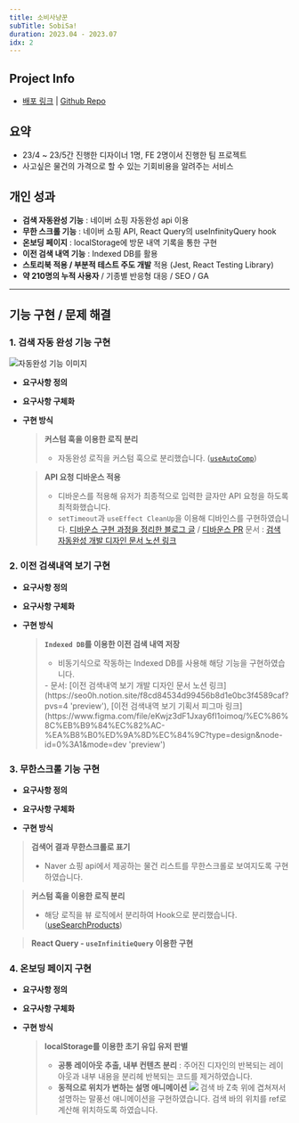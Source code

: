 ```yaml
---
title: 소비사냥꾼
subTitle: SobiSa!
duration: 2023.04 - 2023.07
idx: 2
---
```



<ProjectMainImage contents={contents} gridStyle='grid-cols-[1.6fr_repeat(2,_1fr)]' />

## Project Info

- [배포 링크](https://sobisa.vercel.app/ 'preview') | [Github Repo](https://github.com/SobiSa-Expense-Hunter/SobiSa 'preview')

## 요약

- 23/4 ~ 23/5간 진행한 디자이너 1명, FE 2명이서 진행한 팀 프로젝트
- 사고싶은 물건의 가격으로 할 수 있는 기회비용을 알려주는 서비스

## 개인 성과

- **검색 자동완성 기능** : 네이버 쇼핑 자동완성 api 이용
- **무한 스크롤 기능** : 네이버 쇼핑 API, React Query의 useInfinityQuery hook
- **온보딩 페이지** : localStorage에 방문 내역 기록을 통한 구현
- **이전 검색 내역 기능** : Indexed DB를 활용
- **스토리북 적용 / 부분적 테스트 주도 개발** 적용 (Jest, React Testing Library)
- **약 210명의 누적 사용자** / 기종별 반응형 대응 / SEO / GA

---

## 기능 구현 / 문제 해결

### 1. 검색 자동 완성 기능 구현

![자동완성 기능 이미지](/posts/sobisa/자동완성_이미지.png)

- **요구사항 정의**

- **요구사항 구체화**

- **구현 방식**

  > **커스텀 훅을 이용한 로직 분리**
  >
  > - 자동완성 로직을 커스텀 훅으로 분리했습니다. ([`useAutoComp`](https://github.com/SobiSa-Expense-Hunter/SobiSa/blob/develop/src/hooks/useAutoCmp.ts))

  > **API 요청 디바운스 적용**
  >
  > - 디바운스를 적용해 유저가 최종적으로 입력한 글자만 API 요청을 하도록 최적화했습니다.
  > - `setTimeout`과 `useEffect CleanUp`을 이용해 디바인스를 구현하였습니다. [디바운스 구현 과정을 정리한 블로그 글](https://blog.seo0h.me/blog/study/debounce 'preview') / [디바운스 PR](https://github.com/SobiSa-Expense-Hunter/SobiSa/pull/195 'preview')
  >   <Captions>
  >     문서 : [검색 자동완성 개발 디자인 문서 노션
  >     링크](https://seo0h.notion.site/07f7199059964da0a0a145e4fdfdb2fb 'preview')
  >   </Captions>

### 2. 이전 검색내역 보기 구현

- **요구사항 정의**

- **요구사항 구체화**

- **구현 방식**

  > **`Indexed DB`를 이용한 이전 검색 내역 저장**
  >
  > - 비동기식으로 작동하는 Indexed DB를 사용해 해당 기능을 구현하였습니다.
  >
  > <Captions>
  >   - 문서: [이전 검색내역 보기 개발 디자인 문서 노션
  >   링크](https://seo0h.notion.site/f8cd84534d99456b8d1e0bc3f4589caf?pvs=4 'preview'), [이전
  >   검색내역 보기 기획서 피그마
  >   링크](https://www.figma.com/file/eKwjz3dF1Jxay6fI1oimoq/%EC%86%8C%EB%B9%84%EC%82%AC-%EA%B8%B0%ED%9A%8D%EC%84%9C?type=design&node-id=0%3A1&mode=dev
  >   'preview')
  > </Captions>

### 3. 무한스크롤 기능 구현

- **요구사항 정의**

- **요구사항 구체화**

- **구현 방식**

> **검색어 결과 무한스크롤로 표기**
>
> - Naver 쇼핑 api에서 제공하는 물건 리스트를 무한스크롤로 보여지도록 구현하였습니다.

> **커스텀 훅을 이용한 로직 분리**
>
> - 해당 로직을 뷰 로직에서 분리하여 Hook으로 분리했습니다.([useSearchProducts](https://github.com/SobiSa-Expense-Hunter/SobiSa/blob/develop/src/hooks/useSearchProduct.ts))

> **React Query - `useInfinitieQuery` 이용한 구현**

### 4. 온보딩 페이지 구현

- **요구사항 정의**

- **요구사항 구체화**

- **구현 방식**

  > **localStorage를 이용한 초기 유입 유저 판별**
  >
  > - **공통 레이아웃 추출, 내부 컨텐츠 분리** : 주어진 디자인의 반복되는 레이아웃과 내부 내용을 분리헤 반복되는 코드를 제거하였습니다.
  > - **동적으로 위치가 변하는 설명 애니메이션**
  >   ![](/posts/sobisa/온보딩_오버레이.png)
  >   검색 바 Z축 위에 겹쳐져서 설명하는 말풍선 애니메이션을 구현하였습니다. 검색 바의 위치를 ref로 계산해 위치하도록 하였습니다.
